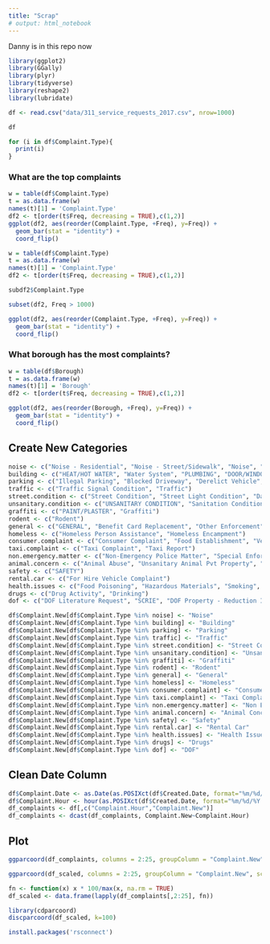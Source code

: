```yaml
---
title: "Scrap"
# output: html_notebook
---
```

Danny is in this repo now
```r
library(ggplot2)
library(GGally) 
library(plyr)
library(tidyverse)
library(reshape2)
library(lubridate)
```

```r
df <- read.csv("data/311_service_requests_2017.csv", nrow=1000)
```
```r
df
```


```r
for (i in df$Complaint.Type){
  print(i)
}
```

### What are the top complaints
```r
w = table(df$Complaint.Type)
t = as.data.frame(w)
names(t)[1] = 'Complaint.Type'
df2 <- t[order(t$Freq, decreasing = TRUE),c(1,2)]
ggplot(df2, aes(reorder(Complaint.Type, +Freq), y=Freq)) +
  geom_bar(stat = "identity") +
  coord_flip()
```

```r
w = table(df$Complaint.Type)
t = as.data.frame(w)
names(t)[1] = 'Complaint.Type'
df2 <- t[order(t$Freq, decreasing = TRUE),c(1,2)]
```
```r
subdf2$Complaint.Type
```

```r
subset(df2, Freq > 1000)
```

```r
ggplot(df2, aes(reorder(Complaint.Type, +Freq), y=Freq)) +
  geom_bar(stat = "identity") +
  coord_flip()
```

### What borough has the most complaints?
```r
w = table(df$Borough)
t = as.data.frame(w)
names(t)[1] = 'Borough'
df2 <- t[order(t$Freq, decreasing = TRUE),c(1,2)]
```

```r
ggplot(df2, aes(reorder(Borough, +Freq), y=Freq)) +
  geom_bar(stat = "identity") +
  coord_flip()
```

## Create New Categories
```r
noise <- c("Noise - Residential", "Noise - Street/Sidewalk", "Noise", "Noise - Commercial", "Noise - Vehicle", "Noise - Park", "Noise - Helicopter")
building <- c("HEAT/HOT WATER", "Water System", "PLUMBING", "DOOR/WINDOW", "Sewer", "WATER LEAK", "General Construction/Plumbing", "Building/Use", "ELECTRIC", "FLOORING/STAIRS", "Maintenance or Facility", "Elevator", "Lead", "Plumbing", "Housing - Low Income Senior", "Indoor Air Quality", "Electrical", "Water Conservation", "School Maintenance", "Boilers", "Water Quality", "ELEVATOR", "OUTSIDE BUILDING", "Indoor Sewage", "Non-Residential Heat")
parking <- c("Illegal Parking", "Blocked Driveway", "Derelict Vehicle", "Derelict Vehicles", "Vacant Lot", "Derelict Bicycle")
traffic <- c("Traffic Signal Condition", "Traffic")
street.condition <- c("Street Condition", "Street Light Condition", "Damaged Tree", "New Tree Request", "Overgrown Tree/Branches", "Snow", "Dead/Dying Tree", "Broken Muni Meter", "Root/Sewer/Sidewalk Condition", "Air Quality", "Street Sign - Damaged", "Sidewalk Condition","Street Sign - Missing", "Highway Condition", "Illegal Tree Damage", "Standing Water", "Curb Condition", "Violation of Park Rules", "Street Sign - Dangling", "Broken Parking Meter", "Overflowing Litter Baskets")
unsanitary.condition <- c("UNSANITARY CONDITION", "Sanitation Condition", "Missed Collection (All Materials)", "Dirty Conditions")
graffiti <- c("PAINT/PLASTER", "Graffiti")
rodent <- c("Rodent")
general <- c("GENERAL", "Benefit Card Replacement", "Other Enforcement", "Agency Issues", "Opinion for the Mayor", "Housing Options", "Request Xmas Tree Collection", "DRIE", "Request Large Bulky Item Collection",  "Electronics Waste", "APPLIANCE", "Special Projects Inspection Team (SPIT)", "Litter Basket / Request", "Asbestos")
homeless <- c("Homeless Person Assistance", "Homeless Encampment")
consumer.complaint <- c("Consumer Complaint", "Food Establishment", "Vending", "Cable Complaint")
taxi.complaint <- c("Taxi Complaint", "Taxi Report")
non.emergency.matter <- c("Non-Emergency Police Matter", "Special Enforcement")
animal.concern <- c("Animal Abuse", "Unsanitary Animal Pvt Property", "Animal in a Park")
safety <- c("SAFETY")
rental.car <- c("For Hire Vehicle Complaint")
health.issues <- c("Food Poisoning", "Hazardous Materials", "Smoking", "Industrial Waste")
drugs <- c("Drug Activity", "Drinking")
dof <- c("DOF Literature Request", "SCRIE", "DOF Property - Reduction Issue", "DOF Property - Payment Issue", "DOF Property - Request Copy", "DOF Property - Update Account", "DOT Literature Request", "DOF Parking - Payment Issue", "HPD Literature Request", "DCA / DOH New License Application Request", "DOF Property - Owner Issue", "DPR Internal", "DOF Parking - Tax Exemption")

```

```r
df$Complaint.New[df$Complaint.Type %in% noise] <- "Noise"
df$Complaint.New[df$Complaint.Type %in% building] <- "Building"
df$Complaint.New[df$Complaint.Type %in% parking] <- "Parking"
df$Complaint.New[df$Complaint.Type %in% traffic] <- "Traffic"
df$Complaint.New[df$Complaint.Type %in% street.condition] <- "Street Condition"
df$Complaint.New[df$Complaint.Type %in% unsanitary.condition] <- "Unsanitary Condition"
df$Complaint.New[df$Complaint.Type %in% graffiti] <- "Graffiti"
df$Complaint.New[df$Complaint.Type %in% rodent] <- "Rodent"
df$Complaint.New[df$Complaint.Type %in% general] <- "General"
df$Complaint.New[df$Complaint.Type %in% homeless] <- "Homeless"
df$Complaint.New[df$Complaint.Type %in% consumer.complaint] <- "Consumer Complaint"
df$Complaint.New[df$Complaint.Type %in% taxi.complaint] <- "Taxi Complaint"
df$Complaint.New[df$Complaint.Type %in% non.emergency.matter] <- "Non Emergency Matter"
df$Complaint.New[df$Complaint.Type %in% animal.concern] <- "Animal Concern"
df$Complaint.New[df$Complaint.Type %in% safety] <- "Safety"
df$Complaint.New[df$Complaint.Type %in% rental.car] <- "Rental Car"
df$Complaint.New[df$Complaint.Type %in% health.issues] <- "Health Issues"
df$Complaint.New[df$Complaint.Type %in% drugs] <- "Drugs"
df$Complaint.New[df$Complaint.Type %in% dof] <- "DOF"
```

## Clean Date Column

```r
df$Complaint.Date <- as.Date(as.POSIXct(df$Created.Date, format="%m/%d/%Y"))
df$Complaint.Hour <- hour(as.POSIXct(df$Created.Date, format="%m/%d/%Y %I:%M:%S %p"))
df_complaints <- df[,c("Complaint.Hour","Complaint.New")]
df_complaints <- dcast(df_complaints, Complaint.New~Complaint.Hour)
```


## Plot

```r
ggparcoord(df_complaints, columns = 2:25, groupColumn = "Complaint.New", scale = "globalminmax")
```


```r
ggparcoord(df_scaled, columns = 2:25, groupColumn = "Complaint.New", scale = "globalminmax")

```


```r
fn <- function(x) x * 100/max(x, na.rm = TRUE)
df_scaled <- data.frame(lapply(df_complaints[,2:25], fn))
```

```r
library(cdparcoord)
discparcoord(df_scaled, k=100) 
```


```r
install.packages('rsconnect')
```


